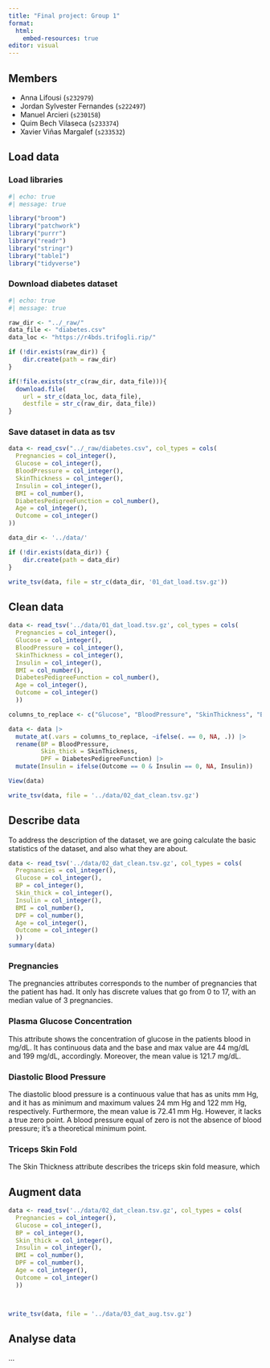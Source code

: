 ```yaml
---
title: "Final project: Group 1"
format:
  html:
    embed-resources: true
editor: visual
---
```


## Members

-   Anna Lifousi (`s232979`)
-   Jordan Sylvester Fernandes (`s222497`)
-   Manuel Arcieri (`s230158`)
-   Quim Bech Vilaseca (`s233374`)
-   Xavier Viñas Margalef (`s233532`)

## Load data

### Load libraries

```r
#| echo: true
#| message: true

library("broom")
library("patchwork")
library("purrr")
library("readr")
library("stringr")
library("table1")
library("tidyverse")
```

### Download diabetes dataset

```r
#| echo: true
#| message: true

raw_dir <- "../_raw/"
data_file <- "diabetes.csv"
data_loc <- "https://r4bds.trifogli.rip/"

if (!dir.exists(raw_dir)) {
    dir.create(path = raw_dir)
}

if(!file.exists(str_c(raw_dir, data_file))){
  download.file(
    url = str_c(data_loc, data_file),
    destfile = str_c(raw_dir, data_file))
}
```

### Save dataset in data as tsv
```r
data <- read_csv("../_raw/diabetes.csv", col_types = cols(
  Pregnancies = col_integer(),
  Glucose = col_integer(),
  BloodPressure = col_integer(),
  SkinThickness = col_integer(),
  Insulin = col_integer(),
  BMI = col_number(),
  DiabetesPedigreeFunction = col_number(),
  Age = col_integer(),
  Outcome = col_integer()
))

data_dir <- '../data/'

if (!dir.exists(data_dir)) {
    dir.create(path = data_dir)
}

write_tsv(data, file = str_c(data_dir, '01_dat_load.tsv.gz'))
```

## Clean data

```r
data <- read_tsv('../data/01_dat_load.tsv.gz', col_types = cols(
  Pregnancies = col_integer(),
  Glucose = col_integer(),
  BloodPressure = col_integer(),
  SkinThickness = col_integer(),
  Insulin = col_integer(),
  BMI = col_number(),
  DiabetesPedigreeFunction = col_number(),
  Age = col_integer(),
  Outcome = col_integer()
  ))

columns_to_replace <- c("Glucose", "BloodPressure", "SkinThickness", "BMI","DiabetesPedigreeFunction", "Age")

data <- data |> 
  mutate_at(.vars = columns_to_replace, ~ifelse(. == 0, NA, .)) |>
  rename(BP = BloodPressure,
         Skin_thick = SkinThickness,
         DPF = DiabetesPedigreeFunction) |>
  mutate(Insulin = ifelse(Outcome == 0 & Insulin == 0, NA, Insulin))

View(data)

write_tsv(data, file = '../data/02_dat_clean.tsv.gz')
```

## Describe data

To address the description of the dataset, we are going calculate the basic statistics of the dataset, and also what they are about.

```r
data <- read_tsv('../data/02_dat_clean.tsv.gz', col_types = cols(
  Pregnancies = col_integer(),
  Glucose = col_integer(),
  BP = col_integer(),
  Skin_thick = col_integer(),
  Insulin = col_integer(),
  BMI = col_number(),
  DPF = col_number(),
  Age = col_integer(),
  Outcome = col_integer()
  ))
summary(data)
```

### Pregnancies
The pregnancies attributes corresponds to the number of pregnancies that the patient has had. It only has discrete values that go from 0 to 17, with an median value of 3 pregnancies. 

### Plasma Glucose Concentration
This attribute shows the concentration of glucose in the patients blood in mg/dL. It has continuous data and the base and max value are 44 mg/dL and 199 mg/dL, accordingly. Moreover, the mean value is 121.7 mg/dL.

### Diastolic Blood Pressure
The diastolic blood pressure is a continuous value that has as units mm Hg, and it has as minimum and maximum values 24 mm Hg and 122 mm Hg, respectively. Furthermore, the mean value is 72.41 mm Hg. However, it lacks a true zero point. A blood pressure equal of zero is not the absence of blood pressure; it's a theoretical minimum point.

### Triceps Skin Fold
The Skin Thickness attribute describes the triceps skin fold measure, which 

## Augment data

```R
data <- read_tsv('../data/02_dat_clean.tsv.gz', col_types = cols(
  Pregnancies = col_integer(),
  Glucose = col_integer(),
  BP = col_integer(),
  Skin_thick = col_integer(),
  Insulin = col_integer(),
  BMI = col_number(),
  DPF = col_number(),
  Age = col_integer(),
  Outcome = col_integer()
  ))



write_tsv(data, file = '../data/03_dat_aug.tsv.gz')
```

## Analyse data

...
